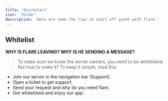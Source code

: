 ```yaml
---
title: 'Quickstart'
icon: 'folder'
description: 'Here are some the tips to start off great with flare.'
---
```


## Whitelist

**WHY IS FLARE LEAVING? WHY IS HE SENDING A MESSAGE?**

> To make sure we know the server owners, you need to be whitelisted. But how to make it? To keep it simple, read this:

- Join our server in the navigation bar (Support).
- Open a ticket to get support.
- Send your request and why do you need flare.
- Get whitelisted and enjoy our app.
